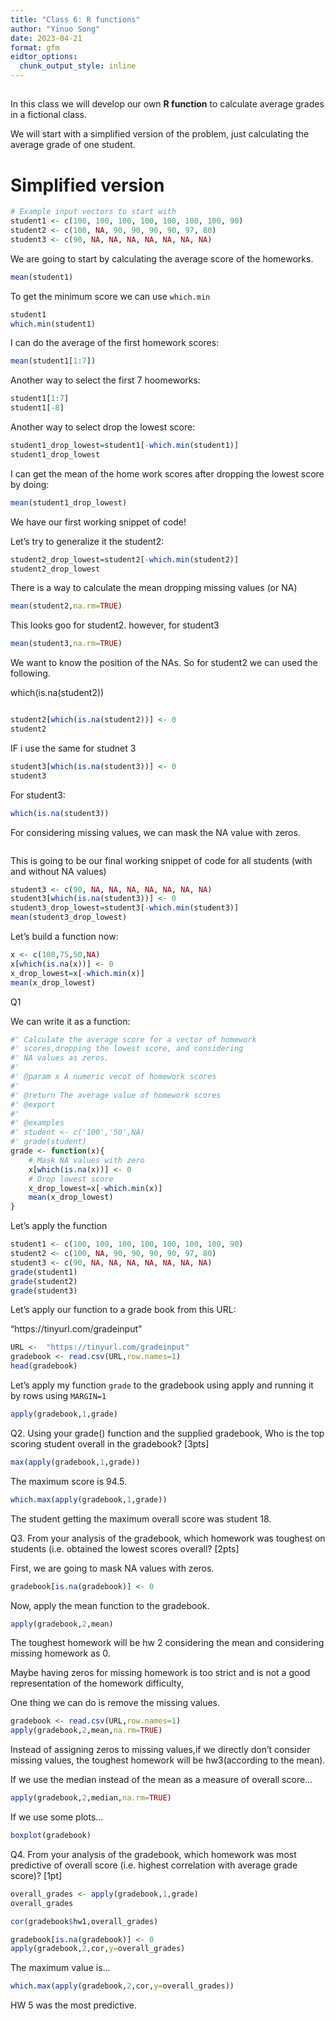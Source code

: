 ```yaml
---
title: "Class 6: R functions"
author: "Yinuo Song"
date: 2023-04-21
format: gfm
eidtor_options:
  chunk_output_style: inline
---
```


## 

In this class we will develop our own **R function** to calculate average grades in a fictional class.

We will start with a simplified version of the problem, just calculating the average grade of one student.

# Simplified version

```r
# Example input vectors to start with
student1 <- c(100, 100, 100, 100, 100, 100, 100, 90)
student2 <- c(100, NA, 90, 90, 90, 90, 97, 80)
student3 <- c(90, NA, NA, NA, NA, NA, NA, NA)
```

We are going to start by calculating the average score of the homeworks.

```r
mean(student1)
```

To get the minimum score we can use `which.min`

```r
student1
which.min(student1)
```

I can do the average of the first homework scores:

```r
mean(student1[1:7])
```

Another way to select the first 7 hoomeworks:

```r
student1[1:7]
student1[-8]
```

Another way to select drop the lowest score:

```r
student1_drop_lowest=student1[-which.min(student1)]
student1_drop_lowest
```

I can get the mean of the home work scores after dropping the lowest score by doing:

```r
mean(student1_drop_lowest)
```

We have our first working snippet of code!

Let's try to generalize it the student2:

```r
student2_drop_lowest=student2[-which.min(student2)]
student2_drop_lowest
```

There is a way to calculate the mean dropping missing values (or NA)

```r
mean(student2,na.rm=TRUE)
```

This looks goo for student2. however, for student3\

```r
mean(student3,na.rm=TRUE)
```

We want to know the position of the NAs. So for student2 we can used the following.

which(is.na(student2))

```r

```

```r
student2[which(is.na(student2))] <- 0
student2
```

IF i use the same for studnet 3

```r
student3[which(is.na(student3))] <- 0
student3
```

For student3:

```r
which(is.na(student3))
```

For considering missing values, we can mask the NA value with zeros.

```r

```

This is going to be our final working snippet of code for all students (with and without NA values)

```r
student3 <- c(90, NA, NA, NA, NA, NA, NA, NA)
student3[which(is.na(student3))] <- 0
student3_drop_lowest=student3[-which.min(student3)]
mean(student3_drop_lowest)
```

Let's build a function now:

```r
x <- c(100,75,50,NA)
x[which(is.na(x))] <- 0
x_drop_lowest=x[-which.min(x)]
mean(x_drop_lowest)
```

Q1

We can write it as a function:

```r
#' Calculate the average score for a vector of homework 
#' scores,dropping the lowest score, and considering 
#' NA values as zeros.
#'
#' @param x A numeric vecot of homework scores
#'
#' @return The average value of homework scores
#' @export
#'
#' @examples
#' student <- c('100','50',NA)
#' grade(student)
grade <- function(x){
    # Mask NA values with zero
    x[which(is.na(x))] <- 0
    # Drop lowest score
    x_drop_lowest=x[-which.min(x)]
    mean(x_drop_lowest)
}
```

Let's apply the function

```r
student1 <- c(100, 100, 100, 100, 100, 100, 100, 90)
student2 <- c(100, NA, 90, 90, 90, 90, 97, 80)
student3 <- c(90, NA, NA, NA, NA, NA, NA, NA)
grade(student1)
grade(student2)
grade(student3)
```

Let's apply our function to a grade book from this URL:

"https://tinyurl.com/gradeinput"

```r
URL <-  "https://tinyurl.com/gradeinput"
gradebook <- read.csv(URL,row.names=1)
head(gradebook)
```

Let's apply my function `grade` to the gradebook using apply and running it by rows using `MARGIN=1`

```r
apply(gradebook,1,grade)
```

Q2. Using your grade() function and the supplied gradebook, Who is the top scoring student overall in the gradebook? \[3pts\]

```r
max(apply(gradebook,1,grade))
```

The maximum score is 94.5.

```r
which.max(apply(gradebook,1,grade))
```

The student getting the maximum overall score was student 18.

Q3. From your analysis of the gradebook, which homework was toughest on students (i.e. obtained the lowest scores overall? \[2pts\]

First, we are going to mask NA values with zeros.

```r
gradebook[is.na(gradebook)] <- 0
```

Now, apply the mean function to the gradebook.

```r
apply(gradebook,2,mean)
```

The toughest homework will be hw 2 considering the mean and considering missing homework as 0.

Maybe having zeros for missing homework is too strict and is not a good representation of the homework difficulty,

One thing we can do is remove the missing values.

```r
gradebook <- read.csv(URL,row.names=1)
apply(gradebook,2,mean,na.rm=TRUE)
```

Instead of assigning zeros to missing values,if we directly don't consider missing values, the toughest homework will be hw3(according to the mean).

If we use the median instead of the mean as a measure of overall score...

```r
apply(gradebook,2,median,na.rm=TRUE)
```

If we use some plots...

```r
boxplot(gradebook)
```

Q4. From your analysis of the gradebook, which homework was most predictive of overall score (i.e. highest correlation with average grade score)? \[1pt\]

```r
overall_grades <- apply(gradebook,1,grade)
overall_grades
```

```r
cor(gradebook$hw1,overall_grades)
```

```r
gradebook[is.na(gradebook)] <- 0
apply(gradebook,2,cor,y=overall_grades)
```

The maximum value is...

```r
which.max(apply(gradebook,2,cor,y=overall_grades))
```

HW 5 was the most predictive.
